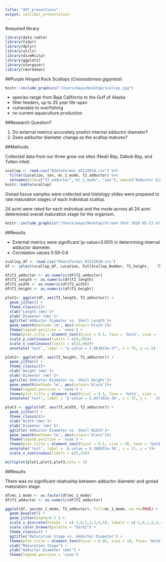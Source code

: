 ```yaml
---
title: "497_presentions"
output: ioslides_presentation
---
```


#required library
```r
library(data.table)
library(tidyr)
library(dplyr)
library(utils)
library(diveRsity)
library(ggplot2)
library(stargazer)
library(rmarkdown)
```

##Purple Hinged Rock Scallops (*Crassadomea gigantea*)

```r
knitr::include_graphics("/Users/maya/Desktop/scallop.jpg")
```

- species range from Baja California to the Gulf of Alaska
- filter feeders, up to 25 year life-span
- vulnerable to overfishing
- no current aquaculture production

##Research Question?

1. Do external metrics accurately predict internal adductor diameter?
2. Does adductor diameter change as the scallop matures?

##Methods

Collected data from our three grow out sites (Neah Bay, Dabob Bay, and Totten Inlet)

```r
scallop <- read.csv("Rdataformat_03132018.csv") %>% 
  filter(Location, sex, mc_1_mode, T2_adductor) %>% 
  setnames(old=c("T2_adductor","mc_1_mode", "sex"), new=c("Adductor Diameter (mm)", "Maturation Stage", "Sex"))
knitr::kable(scallop)
```

Gonad tissue samples were collected and histology slides were prepared to rate maturation stages of each individual scallop. 

24 acini were rated for each individual and the mode across all 24 acini determined overall maturation stage for the organism.

```r
knitr::include_graphics("/Users/maya/Desktop/Screen Shot 2018-05-23 at 2.55.12 PM.png")
```

##Results

* External metrics were significant (p-value<0.001) in determining internal adductor diameter.
+ Correlation values 0.59-0.6


```r
scallop_df <- read.csv("Rdataformat_03132018.csv")
df <- select(scallop_df, Location, FullScallop_Number, T1_height,    T1_width,T1_length, T2_height, T2_width, T2_length, T2_whole_weight, T2_body_weight, T2_adductor, sex, mc_1_mode, mc_2_mean, mc_3_max, sex)

df$T2_adductor <- as.numeric(df$T2_adductor)
df$T2_length <- as.numeric(df$T2_length)
df$T2_width <- as.numeric(df$T2_width)
df$T2_height <- as.numeric(df$T2_height)

plot1<- ggplot(df, aes(T2_length, T2_adductor)) +
  geom_jitter() +
  theme_classic()+
  xlab('Length (mm)')+
  ylab('Diameter (mm)')+
  ggtitle('Adductor Diameter vs. Shell Length')+
  geom_smooth(method='lm', aes(colour='black'))+
  theme(legend.position = 'none') +
  theme(plot.title = element_text(hjust = 0.5, face = 'bold', size =   20)) +
  scale_y_continuous(limits = c(0,20))+
  scale_x_continuous(limits = c(15,90))+
  annotate('text', label = "p-value = 1.863815e-37", x = 75, y =1.5)

plot2<- ggplot(df, aes(T2_height, T2_adductor)) +
  geom_jitter() +
  theme_classic()+
  xlab('Height (mm)')+
  ylab('Diameter (mm)')+
  ggtitle('Adductor Diameter vs. Shell Height')+
  geom_smooth(method='lm', aes(colour='black'))+
  theme(legend.position = 'none') +
  theme(plot.title = element_text(hjust = 0.5, face = 'bold', size =   20))+
  annotate('text', label = 'p-value = 5.037393e-39', x = 75, y =    2)

plot3 <- ggplot(df, aes(T2_width, T2_adductor)) +
  geom_jitter() +
  theme_classic()+
  xlab('Width (mm)')+
  ylab('Diameter (mm)')+
  ggtitle('Adductor Diameter vs. Shell Width')+
  geom_smooth(method='lm', aes(colour='black'))+
  theme(legend.position = 'none') +
  theme(plot.title = element_text(hjust = 0.5, size = 20, face = 'bold'))+
  annotate('text', label = 'p-value = 4.380831e-30', x = 23, y = 5)+
  scale_x_continuous(limits = c(5,25))

multiplot(plot1,plot2,plot3,cols = 1)
```


##Results

There was no significant relatioship between adductor diameter and gonad maturation stage.
  
```r


df$mc_1_mode <- as.factor(df$mc_1_mode)
df$T2_adductor <- as.numeric(df$T2_adductor)

ggplot(df, aes(mc_1_mode, T2_adductor), fill=mc_1_mode, na.rm=TRUE) +
  geom_boxplot() +
  geom_jitter(alpha=0.5 ) +
  scale_x_discrete(breaks  = c(-1,0,1,2,3,4,5), labels = c(-1,0,1,2,3,4,5)) +
  scale_color_brewer(palette = "Dark2") +
  theme_classic() +
  ggtitle('Maturation Stage vs. Adductor Diameter') +
  theme(plot.title = element_text(hjust = 0.05, size = 18, face= "bold")) +
  xlab("Maturation Stage") +
  ylab("Adductor Diameter (mm)") +
  theme(legend.position = 'none')
```

